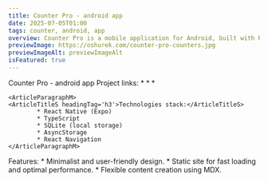 ```yaml
---
title: Counter Pro - android app
date: 2025-07-05T01:00
tags: counter, android, app
overview: Counter Pro is a mobile application for Android, built with React Native and Expo.
previewImage: https://oshurek.com/counter-pro-counters.jpg
previewImageAlt: previewImageAlt
isFeatured: true
---
```



<ContentPart>
	<ArticleTitleL headingTag='h2'>Counter Pro - android app</ArticleTitleL>
	<ArticleParagraphM>
	<ArticleTitleS headingTag='h3'>Project links:</ArticleTitleS>
		* <TextLink path={'https://github.com/AntonOshurek/counter-pro/'} text={'GitHub Repo'} noReferrer={false}/>
		* <TextLink path={'./counter-pro/privacy-policy'} text={'Privacy Policy'} noReferrer={false}/>
		* <TextLink path={'./counter-pro/release-information'} text={'Release information'} noReferrer={false}/>
	</ArticleParagraphM>

    <ArticleParagraphM>
    <ArticleTitleS headingTag='h3'>Technologies stack:</ArticleTitleS>
			* React Native (Expo)
			* TypeScript
			* SQLite (local storage)
			* AsyncStorage
			* React Navigation
    </ArticleParagraphM>

</ContentPart>

<ContentPart>
	<ArticleTitleL headingTag="h2">Features:</ArticleTitleL>
	<ArticleParagraphM>
		* Minimalist and user-friendly design. * Static site for fast loading and optimal performance. *
		Flexible content creation using MDX.
	</ArticleParagraphM>
</ContentPart>

